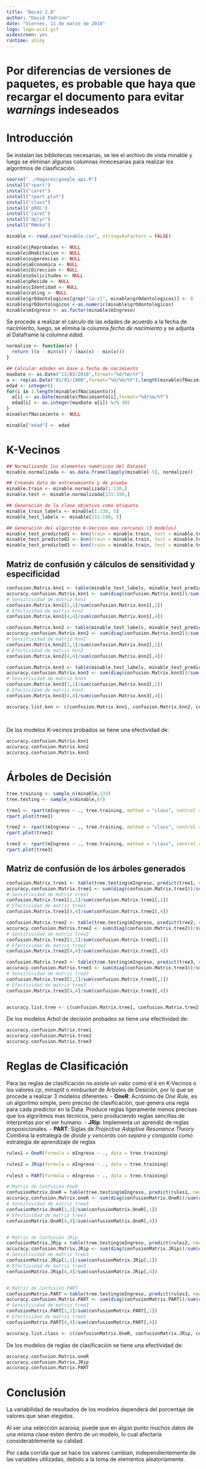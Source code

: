 ```yaml
---
title: "Becas 2.0"
author: "David Padrino"
date: "Viernes, 11 de marzo de 2016"
logo: logo-ucv1.gif
widescreen: yes
runtime: shiny
---
```

# Por diferencias de versiones de paquetes, es probable que haya que recargar el documento para evitar _warnings_ indeseados

# Introducción
Se instalan las bibliotecas necesarias, se lee el archivo de vista minable y luego se eliminan algunas columnas innecesarias para realizar los algoritmos de clasificación.

```r
source("../Hogares/google_api.R")
install("rpart")
install("caret")
install("rpart.plot")
install("class")
install('pROC')
install("caret")
install("dplyr")
install("RWeka")

minable <- read.csv("minable.csv", stringsAsFactors = FALSE)

minable$jReprobadas <- NULL
minable$dHabitacion <- NULL
minable$sugerencias <- NULL
minable$aEconomica <- NULL
minable$cDireccion <- NULL
minable$oSolicitudes <- NULL
minable$pReside <- NULL
minable$cIdentidad <- NULL
minable$rating <- NULL
minable$grOdontologicos[grep("[a-z]", minable$grOdontologicos)] <- 0
minable$grOdontologicos <-as.numeric(minable$grOdontologicos)
minable$mIngreso <- as.factor(minable$mIngreso)
```
Se procede a realizar el calculo de las edades de acuerdo a la fecha de nacimiento, luego, se elimina la columna _fecha de nacimiento_ y se adjunta al Dataframe la columna _edad_.
```r
normalize <- function(x) {
  return ((x - min(x)) / (max(x) - min(x))) 
}

## Calcular edades en base a fecha de nacimiento
maxDate <- as.Date("11/03/2016",format="%d/%m/%Y")
a <- rep(as.Date("01/01/1900",format="%d/%m/%Y"),length(minable$fNacimiento))
edad <- integer()
for(i in 1:length(minable$fNacimiento)){
  a[i] <- as.Date(minable$fNacimiento[i],format="%d/%m/%Y")
  edad[i] <- as.integer(maxDate-a[i]) %/% 365
}
minable$fNacimiento <- NULL

```
```r
minable["edad"] <- edad
```

# K-Vecinos
```r
## Normalizando los elementos numéricos del Dataset
minable.normalizada <- as.data.frame(lapply(minable[-5], normalize))

## Creando data de entrenamiento y de prueba
minable.train <- minable.normalizada[1:130,]
minable.test <- minable.normalizada[131:190,]

## Generación de la clase objetivo como etiqueta
minable_train_labels <- minable[1:130, 5]
minable_test_labels <- minable[131:190, 5]

## Generación del algoritmo K-Vecinos mas cercanos (3 modelos)
minable_test_predicted1 <- knn(train = minable.train, test = minable.test, cl = minable_train_labels, k=8)
minable_test_predicted2 <- knn(train = minable.train, test = minable.test, cl = minable_train_labels, k=9)
minable_test_predicted3 <- knn(train = minable.train, test = minable.test, cl = minable_train_labels, k=13)
```

## Matriz de confusión y cálculos de sensitividad y especificidad
```r
confusion.Matrix.knn1 <- table(minable_test_labels, minable_test_predicted1)
accuracy.confusion.Matrix.knn1 <- sum(diag(confusion.Matrix.knn1))/sum(confusion.Matrix.knn1)
# Sensitividad de matriz knn1
confusion.Matrix.knn1[1,1]/sum(confusion.Matrix.knn1[,1])
# Efectividad de matriz knn1
confusion.Matrix.knn1[4,4]/sum(confusion.Matrix.knn1[,4])

confusion.Matrix.knn2 <- table(minable_test_labels, minable_test_predicted2)
accuracy.confusion.Matrix.knn2 <- sum(diag(confusion.Matrix.knn2))/sum(confusion.Matrix.knn2)
# Sensitividad de matriz knn2
confusion.Matrix.knn2[1,1]/sum(confusion.Matrix.knn2[,1])
# Efectividad de matriz knn2
confusion.Matrix.knn2[4,4]/sum(confusion.Matrix.knn2[,4])

confusion.Matrix.knn3 <- table(minable_test_labels, minable_test_predicted3)
accuracy.confusion.Matrix.knn3 <- sum(diag(confusion.Matrix.knn3))/sum(confusion.Matrix.knn3)       
# Sensitividad de matriz knn3
confusion.Matrix.knn3[1,1]/sum(confusion.Matrix.knn3[,1])         
# Efectividad de matriz knn3
confusion.Matrix.knn3[4,4]/sum(confusion.Matrix.knn3[,4])

accuracy.list.knn <- c(confusion.Matrix.knn1, confusion.Matrix.knn2, confusion.Matrix.knn3)
                                                                                                                                       
                                                                     
```

De los modelos K-vecinos probados se tiene una efectividad de:
```r
accuracy.confusion.Matrix.knn1
accuracy.confusion.Matrix.knn2
accuracy.confusion.Matrix.knn3

```  



# Árboles de Decisión
```r
tree.training <- sample_n(minable,133)
tree.testing <- sample_n(minable,67)

tree1 <- rpart(mIngreso ~ ., tree.training, method = "class", control = rpart.control(minsplit = 10, cp = 0.0001))
rpart.plot(tree1)

tree2 <- rpart(mIngreso ~ ., tree.training, method = "class", control = rpart.control(minsplit = 10, cp = 0.01))
rpart.plot(tree2)

tree3 <- rpart(mIngreso ~ ., tree.training, method = "class", control = rpart.control(minsplit = 15, cp = 0.001))
rpart.plot(tree3)
```

## Matriz de confusión de los árboles generados
```r
confusion.Matrix.tree1 <- table(tree.testing$mIngreso, predict(tree1, newdata = tree.testing,type = "class"))
accuracy.confusion.Matrix.tree1 <- sum(diag(confusion.Matrix.tree1))/sum(confusion.Matrix.tree1)
# Sensitividad de matriz tree1
confusion.Matrix.tree1[1,1]/sum(confusion.Matrix.tree1[,1])         
# Efectividad de matriz tree1
confusion.Matrix.tree1[4,4]/sum(confusion.Matrix.tree1[,4])

confusion.Matrix.tree2 <- table(tree.testing$mIngreso, predict(tree2, newdata = tree.testing,type = "class"))
accuracy.confusion.Matrix.tree2 <- sum(diag(confusion.Matrix.tree2))/sum(confusion.Matrix.tree2)
# Sensitividad de matriz tree2
confusion.Matrix.tree2[1,1]/sum(confusion.Matrix.tree2[,1])         
# Efectividad de matriz tree2
confusion.Matrix.tree2[4,4]/sum(confusion.Matrix.tree2[,4])

confusion.Matrix.tree3 <- table(tree.testing$mIngreso, predict(tree3, newdata = tree.testing,type = "class"))
accuracy.confusion.Matrix.tree3 <- sum(diag(confusion.Matrix.tree3))/sum(confusion.Matrix.tree3)
# Sensitividad de matriz tree3
confusion.Matrix.tree3[1,1]/sum(confusion.Matrix.tree3[,1])         
# Efectividad de matriz tree3
confusion.Matrix.tree3[4,4]/sum(confusion.Matrix.tree3[,4])


accuracy.list.tree <- c(confusion.Matrix.tree1, confusion.Matrix.tree2, confusion.Matrix.tree3)

```

De los modelos Arbol de decisión probados se tiene una efectividad de:
```r
accuracy.confusion.Matrix.tree1
accuracy.confusion.Matrix.tree2
accuracy.confusion.Matrix.tree3

```  



# Reglas de Clasificación
Para las reglas de clasificación no existe un valor como el _k_ en K-Vecinos o los valores _cp_, _minsplit_ o _minbucket_ de Árboles de Desición, por lo que se procede a realizar 3 modelos diferentes: 
- **OneR**: Acrónimo de _One Rule_, es un algoritmo simple, pero preciso de clasificación, que genera una regla para cada predictor en la Data. Produce reglas ligeramente menos precisas que los algoritmos mas técnicos, pero produciendo reglas sencillas de interpretas por el ser humano.
- **JRip**: Implementa un aprendiz de reglas proposicionales.
- **PART**: Siglas de _Projective Adaptive Resonance Theory_ Combina la estrategia de _divide y vencerás_ con _separa y conquista_ como estrategia de aprendizaje de reglas
```r
rules1 = OneR(formula = mIngreso ~ ., data = tree.training)

rules2 = JRip(formula = mIngreso ~ ., data = tree.training)
  
rules3 = PART(formula = mIngreso ~ ., data = tree.training)   

# Matriz de Confusión OneR
confusionMatrix.OneR = table(tree.testing$mIngreso, predict(rules1, newdata = tree.testing,type = "class"))
accuracy.confusion.Matrix.oneR <- sum(diag(confusionMatrix.OneR))/sum(confusionMatrix.OneR)
# Sensitividad de matriz tree3
confusionMatrix.OneR[1,1]/sum(confusionMatrix.OneR[,1])         
# Efectividad de matriz tree3
confusionMatrix.OneR[4,4]/sum(confusionMatrix.OneR[,4])


# Matriz de Confusión JRip
confusionMatrix.JRip = table(tree.testing$mIngreso, predict(rules2, newdata = tree.testing,type = "class"))
accuracy.confusion.Matrix.JRip <- sum(diag(confusionMatrix.JRip))/sum(confusionMatrix.JRip)
# Sensitividad de matriz tree3
confusionMatrix.JRip[1,1]/sum(confusionMatrix.JRip[,1])         
# Efectividad de matriz tree3
confusionMatrix.JRip[4,4]/sum(confusionMatrix.JRip[,4])


# Matriz de Confusión PART
confusionMatrix.PART = table(tree.testing$mIngreso, predict(rules3, newdata = tree.testing,type = "class"))
accuracy.confusion.Matrix.PART <- sum(diag(confusionMatrix.PART))/sum(confusionMatrix.PART)
# Sensitividad de matriz tree3
confusionMatrix.PART[1,1]/sum(confusionMatrix.PART[,1])         
# Efectividad de matriz tree3
confusionMatrix.PART[4,4]/sum(confusionMatrix.PART[,4])

accuracy.list.class <- c(confusionMatrix.OneR, confusionMatrix.JRip, confusionMatrix.PART)

```

De los modelos de reglas de clasificación se tiene una efectividad de:
```r
accuracy.confusion.Matrix.oneR
accuracy.confusion.Matrix.JRip
accuracy.confusion.Matrix.PART

```


# Conclusión
La variabilidad de resultados de los modelos dependerá del porcentaje de valores que sean elegidos.

Al ser una selección azarosa, puede que en algún punto muchos datos de una misma clase esten dentro de un modelo, lo cual afectaría considerablemente su calidad.

Por cada corrida que se hace los valores cambian, independientemente de las variables utilizadas, debido a la toma de elementos aleatoriamente. 















